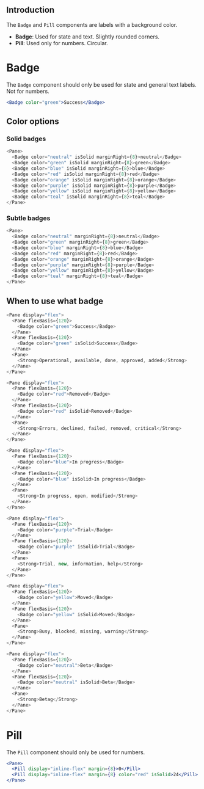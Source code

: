 
## Introduction

The `Badge` and `Pill` components are labels with a background color.

* **Badge**: Used for state and text. Slightly rounded corners.
* **Pill**: Used only for numbers. Circular.

# Badge

The `Badge` component should only be used for state and general text labels.
Not for numbers.

```jsx
<Badge color="green">Success</Badge>
```

## Color options

### Solid badges

```js
<Pane>
  <Badge color="neutral" isSolid marginRight={8}>neutral</Badge>
  <Badge color="green" isSolid marginRight={8}>green</Badge>
  <Badge color="blue" isSolid marginRight={8}>blue</Badge>
  <Badge color="red" isSolid marginRight={8}>red</Badge>
  <Badge color="orange" isSolid marginRight={8}>orange</Badge>
  <Badge color="purple" isSolid marginRight={8}>purple</Badge>
  <Badge color="yellow" isSolid marginRight={8}>yellow</Badge>
  <Badge color="teal" isSolid marginRight={8}>teal</Badge>
</Pane>
```

### Subtle badges

```js
<Pane>
  <Badge color="neutral" marginRight={8}>neutral</Badge>
  <Badge color="green" marginRight={8}>green</Badge>
  <Badge color="blue" marginRight={8}>blue</Badge>
  <Badge color="red" marginRight={8}>red</Badge>
  <Badge color="orange" marginRight={8}>orange</Badge>
  <Badge color="purple" marginRight={8}>purple</Badge>
  <Badge color="yellow" marginRight={8}>yellow</Badge>
  <Badge color="teal" marginRight={8}>teal</Badge>
</Pane>
```

## When to use what badge

```js
<Pane display="flex">
  <Pane flexBasis={120}>
    <Badge color="green">Success</Badge>
  </Pane>
  <Pane flexBasis={120}>
    <Badge color="green" isSolid>Success</Badge>
  </Pane>
  <Pane>
    <Strong>Operational, available, done, approved, added</Strong>
  </Pane>
</Pane>
```

```js
<Pane display="flex">
  <Pane flexBasis={120}>
    <Badge color="red">Removed</Badge>
  </Pane>
  <Pane flexBasis={120}>
    <Badge color="red" isSolid>Removed</Badge>
  </Pane>
  <Pane>
    <Strong>Errors, declined, failed, removed, critical</Strong>
  </Pane>
</Pane>
```

```js
<Pane display="flex">
  <Pane flexBasis={120}>
    <Badge color="blue">In progress</Badge>
  </Pane>
  <Pane flexBasis={120}>
    <Badge color="blue" isSolid>In progress</Badge>
  </Pane>
  <Pane>
    <Strong>In progress, open, modified</Strong>
  </Pane>
</Pane>
```

```js
<Pane display="flex">
  <Pane flexBasis={120}>
    <Badge color="purple">Trial</Badge>
  </Pane>
  <Pane flexBasis={120}>
    <Badge color="purple" isSolid>Trial</Badge>
  </Pane>
  <Pane>
    <Strong>Trial, new, information, help</Strong>
  </Pane>
</Pane>
```

```js
<Pane display="flex">
  <Pane flexBasis={120}>
    <Badge color="yellow">Moved</Badge>
  </Pane>
  <Pane flexBasis={120}>
    <Badge color="yellow" isSolid>Moved</Badge>
  </Pane>
  <Pane>
    <Strong>Busy, blocked, missing, warning</Strong>
  </Pane>
</Pane>
```

```js
<Pane display="flex">
  <Pane flexBasis={120}>
    <Badge color="neutral">Beta</Badge>
  </Pane>
  <Pane flexBasis={120}>
    <Badge color="neutral" isSolid>Beta</Badge>
  </Pane>
  <Pane>
    <Strong>Betag</Strong>
  </Pane>
</Pane>
```

<PropsTable of="Badge" />

# Pill

The `Pill` component should only be used for numbers. 

```jsx
<Pane>
  <Pill display="inline-flex" margin={8}>0</Pill>
  <Pill display="inline-flex" margin={8} color="red" isSolid>24</Pill>
</Pane>
```

<PropsTable of="Pill" />